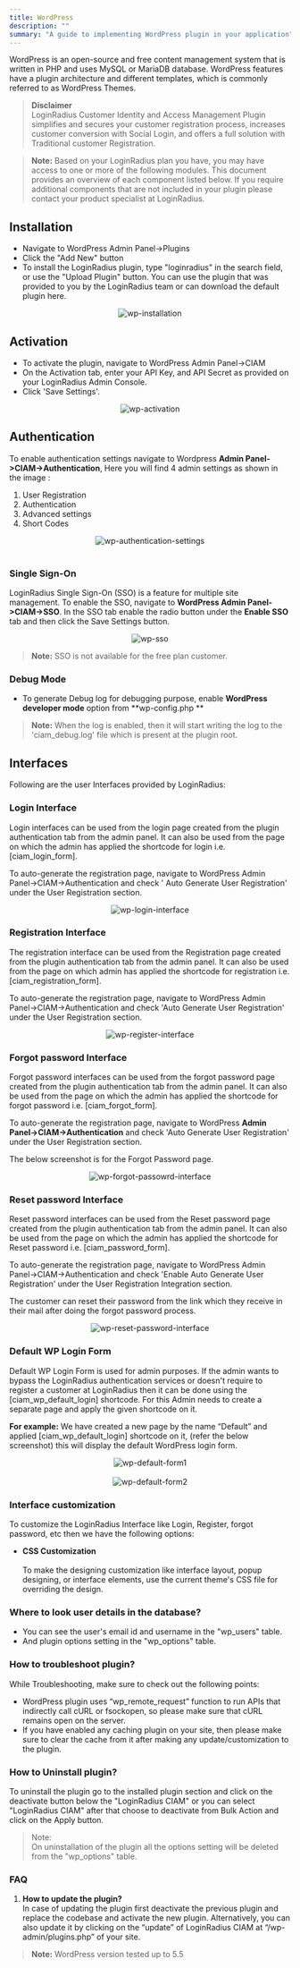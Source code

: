 ```yaml
---
title: WordPress
description: ""
summary: "A guide to implementing WordPress plugin in your application"
---
```



WordPress is an open-source and free content management system that is written in PHP and uses MySQL or MariaDB database. WordPress features have a plugin architecture and different templates, which is commonly referred to as WordPress Themes.


> **Disclaimer** <br/>
> LoginRadius Customer Identity and Access Management Plugin simplifies and secures your customer registration process, increases customer conversion with Social Login, and offers a full solution with Traditional customer Registration.

> **Note:** Based on your LoginRadius plan you have, you may have access to one or more of the following modules. This document provides an overview of each component listed below. If you require additional components that are not included in your plugin please contact your product specialist at LoginRadius.



## Installation

- Navigate to WordPress Admin Panel->Plugins
- Click the "Add New" button
- To install the LoginRadius plugin, type "loginradius" in the search field, or use the "Upload Plugin" button. You can use the plugin that was provided to you by the LoginRadius team or can download the default plugin here.
  
<div style="text-align:center">
  <img src="../assets/wp-installation.png" alt="wp-installation" />
</div>

## Activation

- To activate the plugin, navigate to WordPress Admin Panel->CIAM
- On the Activation tab, enter your API Key, and API Secret as provided on your LoginRadius Admin Console.
- Click 'Save Settings'.

<div style="text-align:center">
  <img src="../assets/wp-activation.png" alt="wp-activation" />
</div>

## Authentication

To enable authentication settings navigate to Wordpress **Admin Panel->CIAM->Authentication**, Here you will find 4 admin settings as shown in the image :

  1. User Registration
  2. Authentication                                       
  3. Advanced settings
  4. Short Codes
  
<div style="text-align:center">
  <img src="../assets/wp-authentication-settings.png" alt="wp-authentication-settings" />
</div>
<br/>



### Single Sign-On

LoginRadius Single Sign-On (SSO) is a feature for multiple site management. To enable the SSO, navigate to **WordPress Admin Panel->CIAM->SSO**. In the SSO tab enable the radio button under the **Enable SSO** tab and then click the Save Settings button.

<div style="text-align:center">
  <img src="../assets/wp-sso.png" alt="wp-sso" />
</div>

> **Note:** SSO is not available for the free plan customer.

### Debug Mode

- To generate Debug log for debugging purpose, enable **WordPress developer mode** option from **wp-config.php **

> **Note:** When the log is enabled, then it will start writing the log to the 'ciam_debug.log' file which is present at the plugin root.

## Interfaces

Following are the user Interfaces provided by LoginRadius:

### Login Interface

Login interfaces can be used from the login page created from the plugin authentication tab from the admin panel. It can also be used from the page on which the admin has applied the shortcode for login i.e. [ciam_login_form].

To auto-generate the registration page, navigate to WordPress Admin Panel->CIAM->Authentication and check ' Auto Generate User Registration' under the User Registration section.

<div style="text-align:center">
  <img src="../assets/wp-login-interface.png" alt="wp-login-interface" />
</div>


### Registration Interface

The registration interface can be used from the Registration page created from the plugin authentication tab from the admin panel. It can also be used from the page on which admin has applied the shortcode for registration i.e. [ciam_registration_form].

To auto-generate the registration page, navigate to WordPress Admin Panel->CIAM->Authentication and check 'Auto Generate User Registration' under the User Registration section.


<div style="text-align:center">
  <img src="../assets/wp-register-interface.png" alt="wp-register-interface" />
</div>

### Forgot password Interface

Forgot password interfaces can be used from the forgot password page created from the plugin authentication tab from the admin panel. It can also be used from the page on which the admin has applied the shortcode for forgot password i.e. [ciam_forgot_form].

To auto-generate the registration page, navigate to WordPress **Admin Panel->CIAM->Authentication** and check 'Auto Generate User Registration' under the User Registration section.

The below screenshot is for the Forgot Password page.

<div style="text-align:center">
  <img src="../assets/wp-forgot-passowrd-interface.png" alt="wp-forgot-passowrd-interface" />
</div>

### Reset password Interface

Reset password interfaces can be used from the Reset password page created from the plugin authentication tab from the admin panel. It can also be used from the page on which the admin has applied the shortcode for Reset password i.e. [ciam_password_form].

To auto-generate the registration page, navigate to WordPress Admin Panel->CIAM->Authentication and check 'Enable Auto Generate User Registration' under the User Registration Integration section.

The customer can reset their password from the link which they receive in their mail after doing the forgot password process.

<div style="text-align:center">
  <img src="../assets/wp-reset-password-interface.png" alt="wp-reset-password-interface" />
</div>

### Default WP Login Form

Default WP Login Form is used for admin purposes. If the admin wants to bypass the LoginRadius authentication services or doesn't require to register a customer at LoginRadius then it can be done using the [ciam_wp_default_login] shortcode. For this Admin needs to create a separate page and apply the given shortcode on it.

**For example:** We have created a new page by the name “Default” and applied [ciam_wp_default_login] shortcode on it, (refer the below screenshot) this will display the default WordPress login form.

<div style="text-align:center">
  <img src="../assets/wp-default-form1.png" alt="wp-default-form1" />
</div>

<br/>

<div style="text-align:center">
  <img src="../assets/wp-default-form2.png" alt="wp-default-form2" />
</div>


### Interface customization

To customize the LoginRadius Interface like Login, Register, forgot password, etc then we have the following options:

- **CSS Customization**
  <br/><br/>To make the designing customization like interface layout, popup designing, or interface elements, use the current theme's CSS file for overriding the design.


### Where to look user details in the database?

- You can see the user's email id and username in the "wp_users" table.
- And plugin options setting in the "wp_options" table. 

### How to troubleshoot plugin?

While Troubleshooting, make sure to check out the following points:

- WordPress plugin uses “wp_remote_request” function to run APIs that indirectly call cURL or fsockopen, so please make sure that cURL remains open on the server.
- If you have enabled any caching plugin on your site, then please make sure to clear the cache from it after making any update/customization to the plugin.

### How to Uninstall plugin?

To uninstall the plugin go to the installed plugin section and click on the deactivate button below the "LoginRadius CIAM" or you can select "LoginRadius CIAM" after that choose to deactivate from Bulk Action and click on the Apply button.

> Note: 
> <br/> On uninstallation of the plugin all the options setting will be deleted from the "wp_options" table.


### FAQ
1. **How to update the plugin?**
<br/>In case of updating the plugin first deactivate the previous plugin and replace the codebase and activate the new plugin. Alternatively, you can also update it by clicking on the “update” of LoginRadius CIAM at “/wp-admin/plugins.php” of your site.

> **Note:** WordPress version tested up to 5.5